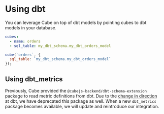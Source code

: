 # Using dbt
You can leverage Cube on top of dbt models by pointing cubes to dbt models in your database.

<CodeTabs>

```yaml
cubes:
  - name: orders
  - sql_table: my_dbt_schema.my_dbt_orders_model
```

```javascript
cube(`orders`, {
  sql_table: `my_dbt_schema.my_dbt_orders_model`
});
```

</CodeTabs>

## Using dbt_metrics

<WarningBox>

Previously, Cube provided the `@cubejs-backend/dbt-schema-extension` package to read metric definitions from dbt.
Due to the [change in direction][dbt-deprecation] at dbt, we have deprecated this package as well.
When a new `dbt_metrics` package becomes available, we will update and reintroduce our integration.

</WarningBox>

[dbt-deprecation]: https://docs.getdbt.com/blog/deprecating-dbt-metrics